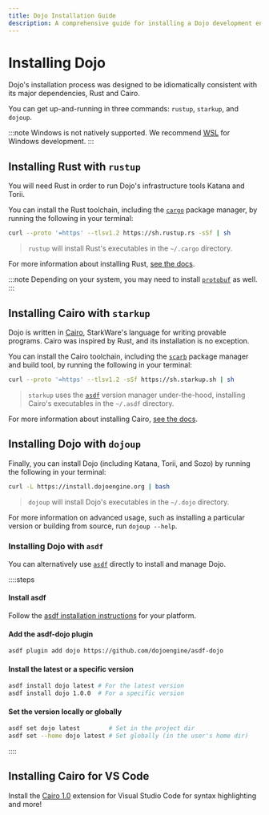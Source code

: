 ```yaml
---
title: Dojo Installation Guide
description: A comprehensive guide for installing a Dojo development environment.
---
```



# Installing Dojo

Dojo's installation process was designed to be idiomatically consistent with its major dependencies, Rust and Cairo.

You can get up-and-running in three commands: `rustup`, `starkup`, and `dojoup`.

:::note
Windows is not natively supported. We recommend [WSL](https://learn.microsoft.com/en-us/windows/wsl/install) for Windows development.
:::


## Installing Rust with `rustup`

You will need Rust in order to run Dojo's infrastructure tools Katana and Torii.

You can install the Rust toolchain, including the [`cargo`](https://doc.rust-lang.org/cargo/) package manager, by running the following in your terminal:

```sh
curl --proto '=https' --tlsv1.2 https://sh.rustup.rs -sSf | sh
```

> `rustup` will install Rust's executables in the `~/.cargo` directory.

For more information about installing Rust, [see the docs](https://doc.rust-lang.org/book/ch01-01-installation.html).

:::note
Depending on your system, you may need to install [`protobuf`](https://protobuf.dev/installation/) as well.
:::

## Installing Cairo with `starkup`

Dojo is written in [Cairo](https://www.cairo-lang.org/), StarkWare's language for writing provable programs.
Cairo was inspired by Rust, and its installation is no exception.

You can install the Cairo toolchain, including the [`scarb`](https://docs.swmansion.com/scarb/) package manager and build tool, by running the following in your terminal:

```sh
curl --proto '=https' --tlsv1.2 -sSf https://sh.starkup.sh | sh
```

> `starkup` uses the [`asdf`](https://asdf-vm.com/) version manager under-the-hood, installing Cairo's executables in the `~/.asdf` directory.

For more information about installing Cairo, [see the docs](https://github.com/software-mansion/starkup).

## Installing Dojo with `dojoup`

Finally, you can install Dojo (including Katana, Torii, and Sozo) by running the following in your terminal:

```sh
curl -L https://install.dojoengine.org | bash
```

> `dojoup` will install Dojo's executables in the `~/.dojo` directory.

For more information on advanced usage, such as installing a particular version or building from source, run `dojoup --help`.

### Installing Dojo with `asdf`

You can alternatively use [`asdf`](https://asdf-vm.com/) directly to install and manage Dojo.

::::steps

#### Install asdf

Follow the [asdf installation instructions](https://asdf-vm.com/guide/getting-started.html) for your platform.

#### Add the asdf-dojo plugin

```sh
asdf plugin add dojo https://github.com/dojoengine/asdf-dojo
```

#### Install the latest or a specific version

```sh
asdf install dojo latest # For the latest version
asdf install dojo 1.0.0  # For a specific version
```

#### Set the version locally or globally

```sh
asdf set dojo latest        # Set in the project dir
asdf set --home dojo latest # Set globally (in the user's home dir)
```

::::

## Installing Cairo for VS Code

Install the [Cairo 1.0](https://marketplace.visualstudio.com/items?itemName=starkware.cairo1) extension for Visual Studio Code for syntax highlighting and more!

<div className="grid grid-cols-2 gap-8">
    <LinkCard
        title="Dojo 101"
        description="Create your first Dojo application."
        link="/tutorials/dojo-starter"
    />
    <LinkCard
        title="Explore Dojo"
        description="Learn about the framework."
        link="/framework"
    />
</div>
